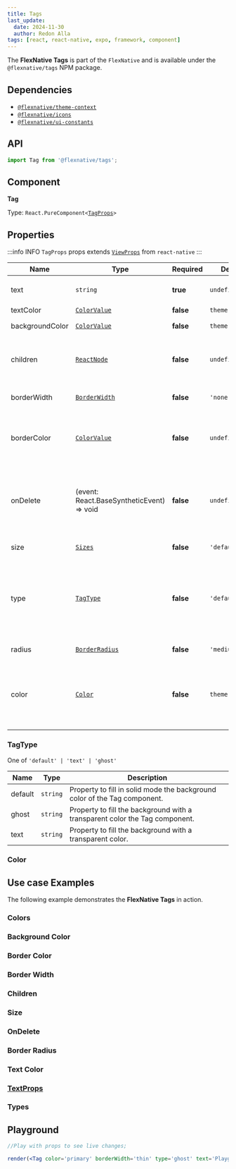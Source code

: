 ```yaml
---
title: Tags
last_update:
  date: 2024-11-30
  author: Redon Alla
tags: [react, react-native, expo, framework, component]
---
```





The **FlexNative Tags** is part of the `FlexNative` and is available under the `@flexnative/tags` NPM package.

## Dependencies
- [`@flexnative/theme-context`](../../theme/index.mdx)
- [`@flexnative/icons`](../icons/index.mdx)
- [`@flexnative/ui-constants`](../../utilities/ui-constants.mdx)

<Installation title="FlexNative Tags" name='@flexnative/tags' />

## API

```jsx
import Tag from '@flexnative/tags';
```

## Component

**Tag**

Type: <code>React.PureComponent\<[TagProps](#properties)\></code>

## Properties

:::info INFO
`TagProps` props extends [`ViewProps`](https://reactnative.dev/docs/view#props) from `react-native`
:::

|  Name | Type | Required | Default Value | Description |
| -- | -- | -- | -- | -- |
| text | `string` | **true** | `undefined` | Text to display on tag. |
| textColor | [`ColorValue`](https://reactnative.dev/docs/colors) | **false** | `theme.color.default` | Text Color. |
| backgroundColor | [`ColorValue`](https://reactnative.dev/docs/colors) | **false** | `theme.color.default` | Background Color. |
| children  | [`ReactNode`](https://reactnative.dev/docs/react-node) | **false** | `undefined` | ReactNode to render custom react element. |
| borderWidth  | [`BorderWidth`](../../theme/default-theme.mdx#borderwidth) | **false** | `'none'` | Optional borders width. |
| borderColor | [`ColorValue`](https://reactnative.dev/docs/colors) | **false** | `undefined` | Borders color according `react-native` ColorValue. |
| onDelete | (event: React.BaseSyntheticEvent) => void | **false** | `undefined` | If provided, will render a Delete icon button, which will call this callback on press. |
| size | [`Sizes`](../../theme/default-theme.mdx#sizes) | **false** | `'default'` | Tag Size variable. |
| type | [`TagType`](#tagtype) | **false** | `'default'` | Tag type. <Admonition type="warning">To have appearance for <code>'ghost'</code>, with custom color you should use hex colors.</Admonition> |
| radius | [`BorderRadius`](../../theme/default-theme.mdx#borderradius) | **false** | `'medium'` | Tag border radius. |
| color | [`Color`](../../theme/default-theme.mdx#color) | **false** | `theme.color.default` | Color by theme or a custom color according `react-native` ColorValue. |

### TagType 
One of `'default' | 'text' | 'ghost'`

| Name | Type | Description |
| ---- | ---- | ----------- |
| default | `string` | Property to fill in solid mode the background color of the Tag component. |
| ghost | `string` | Property to fill the background with a transparent color the Tag component. |
| text | `string` | Property to fill the background with a transparent color. |


### Color

<ColorProps />

## Use case Examples

The following example demonstrates the **FlexNative Tags** in action.

### Colors

<ExampleWramper codeExample={ColorsExampleMdx}>
  <ColorsExample />
</ExampleWramper>

### Background Color

<ExampleWramper codeExample={BackgroundColorExampleMdx}>
  <BackgroundColorExample />
</ExampleWramper>

### Border Color

<ExampleWramper codeExample={BorderColorExampleMdx}>
  <BorderColorExample />
</ExampleWramper>

### Border Width

<ExampleWramper codeExample={BorderWidthExampleMdx}>
  <BorderWidthExample />
</ExampleWramper>

### Children

<ExampleWramper codeExample={ChildrenExampleMdx}>
  <ChildrenExample />
</ExampleWramper>

### Size

<ExampleWramper codeExample={SizesExampleMdx}>
  <SizesExample />
</ExampleWramper>

### OnDelete

<ExampleWramper codeExample={OnDeleteExampleMdx}>
  <OnDeleteExample />
</ExampleWramper>

### Border Radius

<ExampleWramper codeExample={BorderRadiusExampleMdx}>
  <BorderRadiusExample />
</ExampleWramper>

### Text Color

<ExampleWramper codeExample={TextColorExampleMdx}>
  <TextColorExample />
</ExampleWramper>

### [TextProps](https://reactnative.dev/docs/text#props)

<ExampleWramper codeExample={TextPropsExampleMdx}>
  <TextPropsExample />
</ExampleWramper>

### Types

<ExampleWramper codeExample={TypeExampleMdx}>
  <TypeExample />
</ExampleWramper>

## Playground

```jsx live noInline
//Play with props to see live changes;

render(<Tag color='primary' borderWidth='thin' type='ghost' text='Playground Tag Component' borderColor='#ed143d'/>);
```